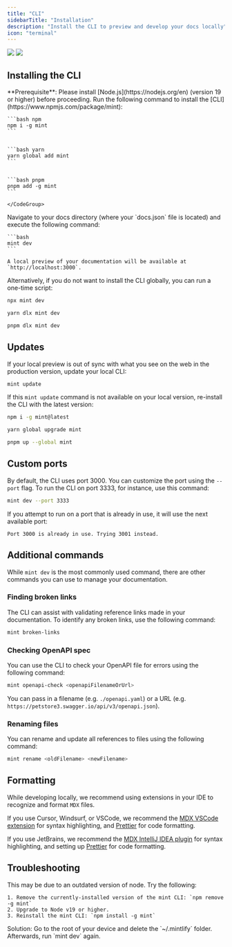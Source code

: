 ```yaml
---
title: "CLI"
sidebarTitle: "Installation"
description: "Install the CLI to preview and develop your docs locally"
icon: "terminal"
---
```


<img
  className="block dark:hidden my-0 pointer-events-none"
  src="/images/installation/local-development-light.png"
/>
<img
  className="hidden dark:block my-0 pointer-events-none"
  src="/images/installation/local-development-dark.png"
/>

## Installing the CLI

<Info>
  **Prerequisite**: Please install [Node.js](https://nodejs.org/en) (version 19 or higher) before proceeding.
</Info>

<Steps>
  <Step title="Install the CLI.">
    Run the following command to install the [CLI](https://www.npmjs.com/package/mint):
    <CodeGroup>

    ```bash npm
    npm i -g mint
    ```


    ```bash yarn
    yarn global add mint
    ```


    ```bash pnpm
    pnpm add -g mint
    ```

    </CodeGroup>
  </Step>
  <Step title="Preview locally.">
    Navigate to your docs directory (where your `docs.json` file is located) and execute the following command:

    ```bash
    mint dev
    ```

    A local preview of your documentation will be available at `http://localhost:3000`.
  </Step>
</Steps>

Alternatively, if you do not want to install the CLI globally, you can run a one-time script:

<CodeGroup>

```bash npm
npx mint dev
```


```bash yarn
yarn dlx mint dev
```


```bash pnpm
pnpm dlx mint dev
```

</CodeGroup>

## Updates

If your local preview is out of sync with what you see on the web in the production version, update your local CLI:

```bash
mint update
```

If this `mint update` command is not available on your local version, re-install the CLI with the latest version:

<CodeGroup>

```bash npm
npm i -g mint@latest
```


```bash yarn
yarn global upgrade mint
```


```bash pnpm
pnpm up --global mint
```

</CodeGroup>

## Custom ports

By default, the CLI uses port 3000. You can customize the port using the `--port` flag. To run the CLI on port 3333, for instance, use this command:

```bash
mint dev --port 3333
```

If you attempt to run on a port that is already in use, it will use the next available port:

```mdx
Port 3000 is already in use. Trying 3001 instead.
```

## Additional commands

While `mint dev` is the most commonly used command, there are other commands you can use to manage your documentation.

### Finding broken links

The CLI can assist with validating reference links made in your documentation. To identify any broken links, use the following command:

```bash
mint broken-links
```

### Checking OpenAPI spec

You can use the CLI to check your OpenAPI file for errors using the following command:

```bash
mint openapi-check <openapiFilenameOrUrl>
```

You can pass in a filename (e.g. `./openapi.yaml`) or a URL (e.g. `https://petstore3.swagger.io/api/v3/openapi.json`).

### Renaming files

You can rename and update all references to files using the following command:

```bash
mint rename <oldFilename> <newFilename>
```

## Formatting

While developing locally, we recommend using extensions in your IDE to recognize and format `MDX` files.

If you use Cursor, Windsurf, or VSCode, we recommend the [MDX VSCode extension](https://marketplace.visualstudio.com/items?itemName=unifiedjs.vscode-mdx) for syntax highlighting, and [Prettier](https://marketplace.visualstudio.com/items?itemName=esbenp.prettier-vscode) for code formatting.

If you use JetBrains, we recommend the [MDX IntelliJ IDEA plugin](https://plugins.jetbrains.com/plugin/14944-mdx) for syntax highlighting, and setting up [Prettier](https://prettier.io/docs/webstorm) for code formatting.

## Troubleshooting

<AccordionGroup>
  <Accordion title='Error: Could not load the "sharp" module using the darwin-arm64 runtime'>
    This may be due to an outdated version of node. Try the following:

    1. Remove the currently-installed version of the mint CLI: `npm remove -g mint`
    2. Upgrade to Node v19 or higher.
    3. Reinstall the mint CLI: `npm install -g mint`
  </Accordion>
  <Accordion title="Issue: Encountering an unknown error">
    Solution: Go to the root of your device and delete the `~/.mintlify` folder. Afterwards, run `mint dev` again.
  </Accordion>
</AccordionGroup>
